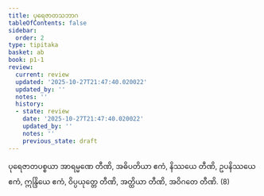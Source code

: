 ```yaml
---
title: ပုရေဇာတသဘာဂ
tableOfContents: false
sidebar:
  order: 2
type: tipitaka
basket: ab
book: p1-1
review:
  current: review
  updated: '2025-10-27T21:47:40.020022'
  updated_by: ''
  notes: ''
  history:
  - state: review
    date: '2025-10-27T21:47:40.020022'
    updated_by: ''
    notes: ''
    previous_state: draft
---
```



<ReviewStatus review={frontmatter.review} showDetails={true} />

<HypothesisAnnotation frontmatter={frontmatter} />

<DynamicBreadcrumb />

<Division number="331" book="p1-1" e="ch" v="36" p="107">

<Paragraph number="1054" book="p1-1">
ပုရေဇာတပစ္စယာ အာရမ္မဏေ တီဏိ, အဓိပတိယာ ဧကံ, နိဿယေ တီဏိ, ဥပနိဿယေ ဧကံ, ဣန္ဒြိယေ ဧကံ, ဝိပ္ပယုတ္တေ တီဏိ, အတ္ထိယာ တီဏိ, အဝိဂတေ တီဏိ. (8)
</Paragraph>
</Division>